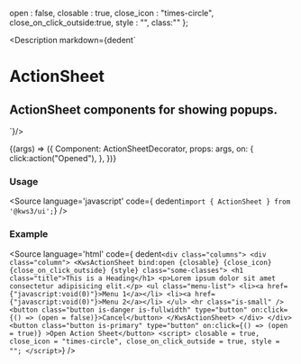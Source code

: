 
  open : false,
  closable : true,
  close_icon : "times-circle",
  close_on_click_outside:true,
  style : "",
  class:""
};

<Meta
  title="Helpers/ActionSheet"
  component={ActionSheet}
  args={args}
  argTypes={{}}
/>

<Description markdown={dedent`
# ActionSheet
## ActionSheet components for showing popups.
`}/>

<Canvas>
  <Story
  name="ActionSheet"
  args={args}
  >
  {(args) => ({
    Component: ActionSheetDecorator,
    props: args,
    on: {
      click:action("Opened"),
    },
  })}
  </Story>
</Canvas>

<ArgsTable story="ActionSheet" />

### Usage
<Source
  language='javascript'
  code={ dedent`import { ActionSheet } from '@kws3/ui';`}
/>


### Example
<Source
  language='html'
  code={ dedent`
    <div class="columns">
      <div class="column">
        <KwsActionSheet
          bind:open
          {closable}
          {close_icon}
          {close_on_click_outside}
          {style}
          class="some-classes">
          <h1 class="title">This is a Heading</h1>
          <p>Lorem ipsum dolor sit amet consectetur adipisicing elit.</p>
          <ul class="menu-list">
            <li><a href={"javascript:void(0)"}>Menu 1</a></li>
            <li><a href={"javascript:void(0)"}>Menu 2</a></li>
          </ul>
          <hr class="is-small" />
          <button
            class="button is-danger is-fullwidth"
            type="button"
            on:click={() => (open = false)}>Cancel</button>
        </KwsActionSheet>
      </div>
    </div>
    <button class="button is-primary" type="button" on:click={() => (open = true)}
      >Open Action Sheet</button>
    <script>
        closable = true,
        close_icon = "times-circle",
        close_on_click_outside = true,
        style = "";
    </script>
  `}
/>